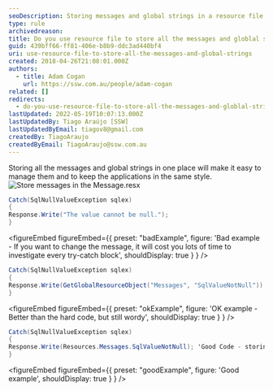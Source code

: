 ```yaml
---
seoDescription: Storing messages and global strings in a resource file simplifies management and maintains application consistency.
type: rule
archivedreason:
title: Do you use resource file to store all the messages and globlal strings?
guid: 439bff66-ff81-406e-b8b9-ddc3ad440bf4
uri: use-resource-file-to-store-all-the-messages-and-global-strings
created: 2018-04-26T21:08:01.000Z
authors:
  - title: Adam Cogan
    url: https://ssw.com.au/people/adam-cogan
related: []
redirects:
  - do-you-use-resource-file-to-store-all-the-messages-and-globlal-strings
lastUpdated: 2022-05-19T10:07:13.000Z
lastUpdatedBy: Tiago Araújo [SSW]
lastUpdatedByEmail: tiagov8@gmail.com
createdBy: TiagoAraujo
createdByEmail: TiagoAraujo@ssw.com.au
---
```


Storing all the messages and global strings in one place will make it easy to manage them and to keep the applications in the same style.
![Store messages in the Message.resx](/uploads/rules/use-resource-file-to-store-all-the-messages-and-global-strings/Code_StoreMessage.jpg)

```cs
Catch(SqlNullValueException sqlex)
{
Response.Write("The value cannot be null.");
}
```

<figureEmbed figureEmbed={{
  preset: "badExample",
  figure: 'Bad example - If you want to change the message, it will cost you lots of time to investigate every try-catch block',
  shouldDisplay: true
} } />


```cs
Catch(SqlNullValueException sqlex)
{
Response.Write(GetGlobalResourceObject("Messages", "SqlValueNotNull"));
}
```

<figureEmbed figureEmbed={{
  preset: "okExample",
  figure: 'OK example - Better than the hard code, but still wordy',
  shouldDisplay: true
} } />


```cs
Catch(SqlNullValueException sqlex)
{
Response.Write(Resources.Messages.SqlValueNotNull); 'Good Code - storing message in resource file.
}
```

<figureEmbed figureEmbed={{
  preset: "goodExample",
  figure: 'Good example',
  shouldDisplay: true
} } />
